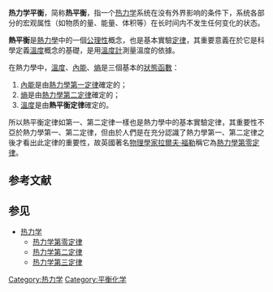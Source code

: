 {{熱力學}}

'''热力学平衡'''，简称'''热平衡'''，指一个[[热力学|热力学]]系统在没有外界影响的条件下，系统各部分的宏观属性（如物质的量、能量、体积等）在长时间内不发生任何变化的状态。

'''熱平衡'''是[[熱力學|熱力學]]中的一個[[公理|公理性]]概念，也是基本實驗[[定律|定律]]，其重要意義在於它是科學定義[[溫度|溫度]]概念的基礎，是用[[溫度計|溫度計]]測量溫度的依據。

在熱力學中，[[溫度|溫度]]、[[內能|內能]]、[[熵|熵]]是三個基本的[[狀態函數|狀態函數]]：
# [[內能|內能]]是由[[熱力學第一定律|熱力學第一定律]]確定的；
# [[熵|熵]]是由[[熱力學第二定律|熱力學第二定律]]確定的；
# [[溫度|溫度]]是由'''熱平衡定律'''確定的。

所以熱平衡定律如第一、第二定律一樣也是熱力學中的基本實驗定律，其重要性不亞於熱力學第一、第二定律，但由於人們是在充分認識了熱力學第一、第二定律之後才看出此定律的重要性，故英國著名[[物理學家|物理學家]][[拉爾夫·福勒|拉爾夫·福勒]]稱它為[[熱力學第零定律|熱力學第零定律]]。

== 参考文献 ==
{{Reflist}}

== 参见 ==
{{Portal|物理}}
* [[热力学|热力学]]
** [[热力学第零定律|热力学第零定律]]
** [[热力学第二定律|热力学第二定律]]
** [[热力学第三定律|热力学第三定律]]

{{化学平衡}}
{{平衡}}
{{Authority control}}

[[Category:热力学|Category:热力学]]
[[Category:平衡化学|Category:平衡化学]]
